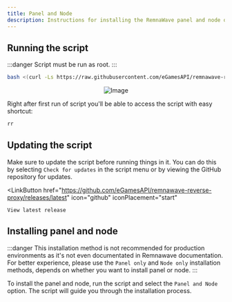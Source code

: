 ```yaml
---
title: Panel and Node
description: Instructions for installing the RemnaWave panel and node on your server.
---
```



## Running the script

:::danger
Script must be run as root.
:::

```bash
bash <(curl -Ls https://raw.githubusercontent.com/eGamesAPI/remnawave-reverse-proxy/refs/heads/main/install_remnawave.sh)
```

<p align="center">
  <img src="https://github.com/eGamesAPI/remnawave-reverse-proxy/raw/main/media/remnawave-reverse-proxy_en.png" alt="Image" />
</p>

Right after first run of script you'll be able to access the script with easy shortcut:

```bash
rr
```

## Updating the script

Make sure to update the script before running things in it. You can do this by selecting `Check for updates` in the script menu or by viewing the GitHub repository for updates.

<LinkButton
    href="https://github.com/eGamesAPI/remnawave-reverse-proxy/releases/latest"
    icon="github"
    iconPlacement="start"
>
    View latest release
</LinkButton>

## Installing panel and node

:::danger
This installation method is not recommended for production environments as it's not even documentated in Remnawave documentation.  
For better experience, please use the `Panel only` and `Node only` installation methods, depends on whether you want to install panel or node.
:::

To install the panel and node, run the script and select the `Panel and Node` option. The script will guide you through the installation process.
